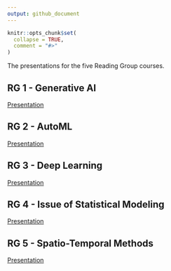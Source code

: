 ```yaml
---
output: github_document
---
```


<!-- README.md is generated from README.Rmd. Please edit that file -->
<!-- https://marcozanotti.github.io/election-forecasting-review/ -->

```r
knitr::opts_chunk$set(
  collapse = TRUE,
  comment = "#>"
)
```

The presentations for the five Reading Group courses.  


## RG 1 - Generative AI

[Presentation](https://marcozanotti.github.io/reading-group-reviews/rg1_genai/genai_pres.pdf)  


## RG 2 - AutoML

[Presentation](https://marcozanotti.github.io/reading-group-reviews/rg2_automl/automl_pres.pdf)  


## RG 3 - Deep Learning

[Presentation](https://marcozanotti.github.io/reading-group-reviews/rg3_deeplearn/deeplearn_pres.pdf) 


## RG 4 - Issue of Statistical Modeling

[Presentation](https://marcozanotti.github.io/reading-group-reviews/rg4_issueofstat/issueofstat_pres.pdf) 


## RG 5 - Spatio-Temporal Methods

[Presentation](https://marcozanotti.github.io/reading-group-reviews/rg5_spatiotemp/spatiotemp_pres.pdf)  
